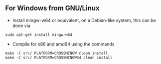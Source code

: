 == For Windows from GNU/Linux ==
* Install mingw-w64 or equivalent, on a Debian-like system, this can be done via
 sudo apt-get install mingw-w64
* Compile for x86 and amd64 using the commands
 make -C src/ PLATFORM=CROSSMINGW clean install
 make -C src/ PLATFORM=CROSSMINGW64 clean install